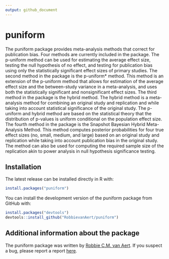 ```yaml
---
output: github_document
---
```


<!-- README.md is generated from README.Rmd. Please edit that file -->

# puniform

The puniform package provides meta-analysis methods that correct for
    publication bias. Four methods are currently included in the package.
    The p-uniform method can be used for estimating the average effect size,
    testing the null hypothesis of no effect, and testing for publication bias 
    using only the statistically significant effect sizes of primary studies. The 
    second method in the package is the p-uniform* method. This method is an extension 
    of the p-uniform method that allows for estimation of the average effect size 
    and the between-study variance in a meta-analysis, and uses both the statistically 
    significant and nonsignificant effect sizes. The third method in the package 
    is the hybrid method. The hybrid method is a meta-analysis method for combining 
    an original study and replication and while taking into account statistical 
    significance of the  original study. The p-uniform and hybrid method are based 
    on the statistical theory that the distribution of p-values is uniform conditional 
    on the population effect size. The fourth method in the package is the 
    Snapshot Bayesian Hybrid Meta-Analysis Method. This method computes posterior 
    probabilities for four true effect sizes (no, small, medium, and large) based 
    on an original study and replication while taking into account publication bias 
    in the original study. The method can also be used for computing the required 
    sample size of the replication akin to power analysis in null hypothesis 
    significance testing.

## Installation

The latest release can be installed directly in R with:

```r
install.packages("puniform")
```

You can install the development version of the puniform package from GitHub with:

```r
install.packages("devtools")
devtools::install_github("RobbievanAert/puniform")
```

## Additional information about the package

The puniform package was written by [Robbie C.M. van Aert](www.robbievanaert.com).
If you suspect a bug, please report a report [here](https://github.com/RobbievanAert/puniform/issues).